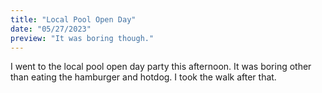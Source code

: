 ```yaml
---
title: "Local Pool Open Day"
date: "05/27/2023"
preview: "It was boring though."
---
```


I went to the local pool open day party this afternoon.
It was boring other than eating the hamburger and hotdog.
I took the walk after that.
